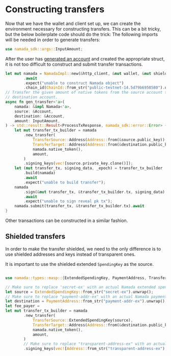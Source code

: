 # Constructing transfers

Now that we have the wallet and client set up, we can create the environment necessary for constructing transfers.
This can be a bit tricky, but the below boilerplate code should do the trick:
The following imports will be needed in order to generate transfers:

```rust
use namada_sdk::args::InputAmount;
```

After the user has [generated an account](./generating-accounts.mdx) and created the appropriate struct, it is not too difficult to construct and submit transfer transactions.

```rust
let mut namada = NamadaImpl::new(&http_client, &mut wallet, &mut shielded_ctx, &NullIo)
        .await
        .expect("unable to construct Namada object")
        .chain_id(ChainId::from_str("public-testnet-14.5d79b6958580").unwrap());
// Transfer the given amount of native tokens from the source account to the
// destination account.
async fn gen_transfer<'a>(
    namada: &impl Namada<'a>,
    source: &Account,
    destination: &Account,
    amount: InputAmount,
) -> std::result::Result<ProcessTxResponse, namada_sdk::error::Error> {
    let mut transfer_tx_builder = namada
        .new_transfer(
            TransferSource::Address(Address::from(&source.public_key)),
            TransferTarget::Address(Address::from(&destination.public_key)),
            namada.native_token(),
            amount,
        )
        .signing_keys(vec![source.private_key.clone()]);
    let (mut transfer_tx, signing_data, _epoch) = transfer_tx_builder
        .build(namada)
        .await
        .expect("unable to build transfer");
    namada
        .sign(&mut transfer_tx, &transfer_tx_builder.tx, signing_data)
        .await
        .expect("unable to sign reveal pk tx");
    namada.submit(transfer_tx, &transfer_tx_builder.tx).await
}
```

Other transactions can be constructed in a similar fashion.

## Shielded transfers

In order to make the transfer shielded, we need to the only difference is to use shielded addresses and keys instead of transparent ones.

It is important to use the shielded extended `SpendingKey` as the source.

```rust

use namada::types::masp::{ExtendedSpendingKey, PaymentAddress, TransferSource, TransferTarget};

// Make sure to replace 'secret-ex' with an actual Namada extended spending key
let source = ExtendedSpendingKey::from_str("secret-ex").unwrap();
// Make sure to replace "payment-addr-ex" with an actual Namada payment address
let destination = PaymentAddress::from_str("payment-addr-ex").unwrap();
let fee_payer = 
let mut transfer_tx_builder = namada
        .new_transfer(
            TransferSource::ExtendedSpendingKey(source),
            TransferTarget::Address(Address::from(&destination.public_key)),
            namada.native_token(),
            amount,
        )
        // Make sure to replace "transparent-address-ex" with an actual Namada transparent address
        .signing_keys(vec![Address::from_str("transparent-address-ex").ok()]);
```